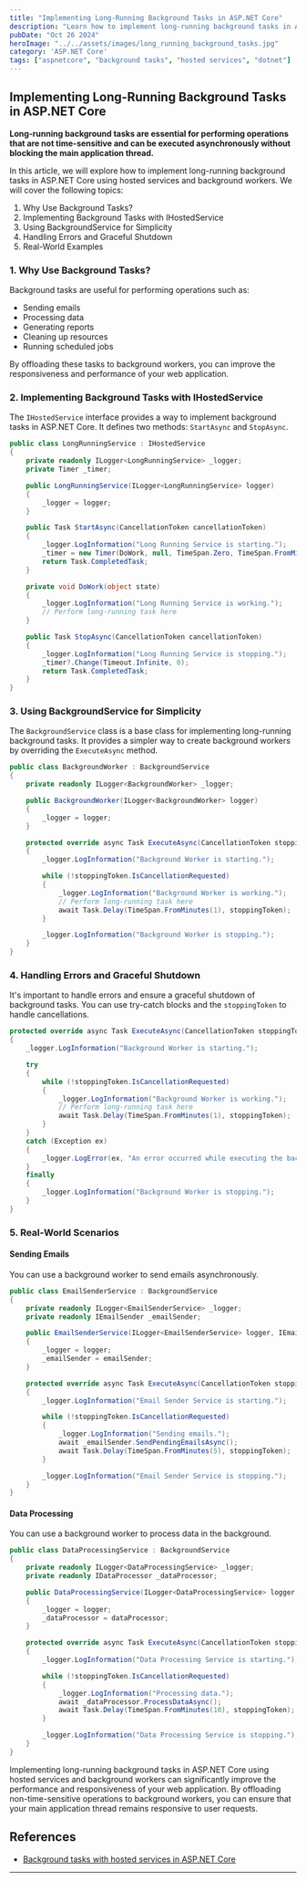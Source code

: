 ```yaml
---
title: "Implementing Long-Running Background Tasks in ASP.NET Core"
description: "Learn how to implement long-running background tasks in ASP.NET Core using hosted services and background workers."
pubDate: "Oct 26 2024"
heroImage: "../../assets/images/long_running_background_tasks.jpg"
category: 'ASP.NET Core'
tags: ["aspnetcore", "background tasks", "hosted services", "dotnet"]
---
```


## Implementing Long-Running Background Tasks in ASP.NET Core

**Long-running background tasks are essential for performing operations that are not time-sensitive and can be executed asynchronously without blocking the main application thread.**

In this article, we will explore how to implement long-running background tasks in ASP.NET Core using hosted services and background workers. We will cover the following topics:

1. Why Use Background Tasks?
2. Implementing Background Tasks with IHostedService
3. Using BackgroundService for Simplicity
4. Handling Errors and Graceful Shutdown
5. Real-World Examples

### 1. Why Use Background Tasks?

Background tasks are useful for performing operations such as:

- Sending emails
- Processing data
- Generating reports
- Cleaning up resources
- Running scheduled jobs

By offloading these tasks to background workers, you can improve the responsiveness and performance of your web application.

### 2. Implementing Background Tasks with IHostedService

The `IHostedService` interface provides a way to implement background tasks in ASP.NET Core. It defines two methods: `StartAsync` and `StopAsync`.

```csharp
public class LongRunningService : IHostedService
{
    private readonly ILogger<LongRunningService> _logger;
    private Timer _timer;

    public LongRunningService(ILogger<LongRunningService> logger)
    {
        _logger = logger;
    }

    public Task StartAsync(CancellationToken cancellationToken)
    {
        _logger.LogInformation("Long Running Service is starting.");
        _timer = new Timer(DoWork, null, TimeSpan.Zero, TimeSpan.FromMinutes(1));
        return Task.CompletedTask;
    }

    private void DoWork(object state)
    {
        _logger.LogInformation("Long Running Service is working.");
        // Perform long-running task here
    }

    public Task StopAsync(CancellationToken cancellationToken)
    {
        _logger.LogInformation("Long Running Service is stopping.");
        _timer?.Change(Timeout.Infinite, 0);
        return Task.CompletedTask;
    }
}
```

### 3. Using BackgroundService for Simplicity

The `BackgroundService` class is a base class for implementing long-running background tasks. It provides a simpler way to create background workers by overriding the `ExecuteAsync` method.

```csharp
public class BackgroundWorker : BackgroundService
{
    private readonly ILogger<BackgroundWorker> _logger;

    public BackgroundWorker(ILogger<BackgroundWorker> logger)
    {
        _logger = logger;
    }

    protected override async Task ExecuteAsync(CancellationToken stoppingToken)
    {
        _logger.LogInformation("Background Worker is starting.");

        while (!stoppingToken.IsCancellationRequested)
        {
            _logger.LogInformation("Background Worker is working.");
            // Perform long-running task here
            await Task.Delay(TimeSpan.FromMinutes(1), stoppingToken);
        }

        _logger.LogInformation("Background Worker is stopping.");
    }
}
```

### 4. Handling Errors and Graceful Shutdown

It's important to handle errors and ensure a graceful shutdown of background tasks. You can use try-catch blocks and the `stoppingToken` to handle cancellations.

```csharp
protected override async Task ExecuteAsync(CancellationToken stoppingToken)
{
    _logger.LogInformation("Background Worker is starting.");

    try
    {
        while (!stoppingToken.IsCancellationRequested)
        {
            _logger.LogInformation("Background Worker is working.");
            // Perform long-running task here
            await Task.Delay(TimeSpan.FromMinutes(1), stoppingToken);
        }
    }
    catch (Exception ex)
    {
        _logger.LogError(ex, "An error occurred while executing the background task.");
    }
    finally
    {
        _logger.LogInformation("Background Worker is stopping.");
    }
}
```

### 5. Real-World Scenarios

#### Sending Emails

You can use a background worker to send emails asynchronously.

```csharp
public class EmailSenderService : BackgroundService
{
    private readonly ILogger<EmailSenderService> _logger;
    private readonly IEmailSender _emailSender;

    public EmailSenderService(ILogger<EmailSenderService> logger, IEmailSender emailSender)
    {
        _logger = logger;
        _emailSender = emailSender;
    }

    protected override async Task ExecuteAsync(CancellationToken stoppingToken)
    {
        _logger.LogInformation("Email Sender Service is starting.");

        while (!stoppingToken.IsCancellationRequested)
        {
            _logger.LogInformation("Sending emails.");
            await _emailSender.SendPendingEmailsAsync();
            await Task.Delay(TimeSpan.FromMinutes(5), stoppingToken);
        }

        _logger.LogInformation("Email Sender Service is stopping.");
    }
}
```

#### Data Processing

You can use a background worker to process data in the background.

```csharp
public class DataProcessingService : BackgroundService
{
    private readonly ILogger<DataProcessingService> _logger;
    private readonly IDataProcessor _dataProcessor;

    public DataProcessingService(ILogger<DataProcessingService> logger, IDataProcessor dataProcessor)
    {
        _logger = logger;
        _dataProcessor = dataProcessor;
    }

    protected override async Task ExecuteAsync(CancellationToken stoppingToken)
    {
        _logger.LogInformation("Data Processing Service is starting.");

        while (!stoppingToken.IsCancellationRequested)
        {
            _logger.LogInformation("Processing data.");
            await _dataProcessor.ProcessDataAsync();
            await Task.Delay(TimeSpan.FromMinutes(10), stoppingToken);
        }

        _logger.LogInformation("Data Processing Service is stopping.");
    }
}
```

Implementing long-running background tasks in ASP.NET Core using hosted services and background workers can significantly improve the performance and responsiveness of your web application. By offloading non-time-sensitive operations to background workers, you can ensure that your main application thread remains responsive to user requests.

## References

- [Background tasks with hosted services in ASP.NET Core](https://docs.microsoft.com/en-us/aspnet/core/fundamentals/host/hosted-services)
---
